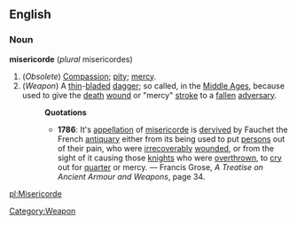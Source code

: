 ==English==
===Noun===
'''misericorde''' (''plural'' misericordes)
#(''Obsolete'') [[Compassion]]; [[pity]]; [[mercy]].
#(''Weapon'') [[Category:Weapon]] A [[thin]]-[[blade]]d [[dagger]]; so called, in the [[Middle Age]]s, because used to give the [[death]] [[wound]] or "mercy" [[stroke]] to a [[fallen]] [[adversary]].
#:'''Quotations'''
#:*'''1786''': It's [[appellation]] of [[misericorde]] is [[dervive]]d by Fauchet the French [[antiquary]] either from its being used to put [[person]]s out of their pain, who were [[irrecoverably]] [[wound]]ed, or from the sight of it causing those [[knight]]s who were [[overthrown]], to [[cry]] out for [[quarter]] or mercy. &mdash; Francis Grose, ''A Treatise on Ancient Armour and Weapons'', page 34.

[[pl:Misericorde]]